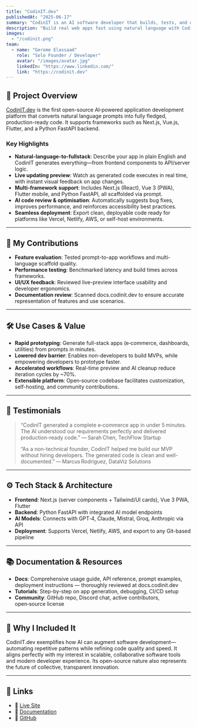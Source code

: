 ```yaml
---
title: "CodinIT.dev"
publishedAt: "2025-06-17"
summary: "CodinIT is an AI software developer that builds, tests, and deploys software applications using natural language commands."
description: "Build real web apps fast using natural language with CodinIT - an AI-powered platform for creating full-stack applications"
images:
  - "/codinit.png"
team:
  - name: "Gerome Elassaad"
    role: "Solo Founder / Developer"
    avatar: "/images/avatar.jpg"
    linkedIn: "https://www.linkedin.com/"
    link: "https://codinit.dev"
---
```


## 🚀 Project Overview

[CodinIT.dev](https://codinit.dev) is the first open-source AI‑powered application development platform that converts natural language prompts into fully fledged, production-ready code. It supports frameworks such as Next.js, Vue.js, Flutter, and a Python FastAPI backend.

### Key Highlights

- **Natural-language-to-fullstack**: Describe your app in plain English and CodinIT generates everything—from frontend components to API/server logic.
- **Live updating preview**: Watch as generated code executes in real time, with instant visual feedback on app changes.
- **Multi-framework support**: Includes Next.js (React), Vue 3 (PWA), Flutter mobile, and Python FastAPI, all scaffolded via prompt.
- **AI code review & optimisation**: Automatically suggests bug fixes, improves performance, and reinforces accessibility best practices.
- **Seamless deployment**: Export clean, deployable code ready for platforms like Vercel, Netlify, AWS, or self-host environments.

---

## 🎯 My Contributions

- **Feature evaluation**: Tested prompt-to-app workflows and multi-language scaffold quality.
- **Performance testing**: Benchmarked latency and build times across frameworks.
- **UI/UX feedback**: Reviewed live-preview interface usability and developer ergonomics.
- **Documentation review**: Scanned docs.codinit.dev to ensure accurate representation of features and use scenarios.

---

## 🛠️ Use Cases & Value

- **Rapid prototyping**: Generate full-stack apps (e‑commerce, dashboards, utilities) from prompts in minutes.
- **Lowered dev barrier**: Enables non-developers to build MVPs, while empowering developers to prototype faster.
- **Accelerated workflows**: Real-time preview and AI cleanup reduce iteration cycles by ~70%.
- **Extensible platform**: Open‑source codebase facilitates customization, self-hosting, and community contributions.

---

## 💬 Testimonials

> “CodinIT generated a complete e‑commerce app in under 5 minutes. The AI understood our requirements perfectly and delivered production-ready code.” — Sarah Chen, TechFlow Startup  
>  
> “As a non-technical founder, CodinIT helped me build our MVP without hiring developers. The generated code is clean and well-documented.” — Marcus Rodriguez, DataViz Solutions  

---

## ⚙️ Tech Stack & Architecture

- **Frontend**: Next.js (server components + Tailwind/UI cards), Vue 3 PWA, Flutter
- **Backend**: Python FastAPI with integrated AI model endpoints
- **AI Models**: Connects with GPT‑4, Claude, Mistral, Groq, Anthropic via API  
- **Deployment**: Supports Vercel, Netlify, AWS, and export to any Git-based pipeline

---

## 📚 Documentation & Resources

- **Docs**: Comprehensive usage guide, API reference, prompt examples, deployment instructions — thoroughly reviewed at docs.codinit.dev  
- **Tutorials**: Step-by-step on app generation, debugging, CI/CD setup  
- **Community**: GitHub repo, Discord chat, active contributors, open‑source license

---

## 📝 Why I Included It

CodinIT.dev exemplifies how AI can augment software development—automating repetitive patterns while refining code quality and speed. It aligns perfectly with my interest in scalable, collaborative software tools and modern developer experience. Its open-source nature also represents the future of collective, transparent innovation.

---

## 🔗 Links

- 🔹 [Live Site](https://codinit.dev)  
- 🔹 [Documentation](https://docs.codinit.dev)  
- 🔹 [GitHub](https://github.com/CodinIT-dev)
